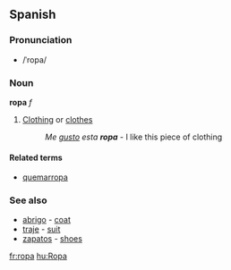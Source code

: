 ==Spanish==
===Pronunciation===
*/ˈropa/

===Noun===
'''ropa''' ''f''

#[[Clothing]] or [[clothes]]
#:''Me [[gustar|gusto]] esta '''ropa''''' - I like this piece of clothing

====Related terms====
*[[quemarropa]]

===See also===
*[[abrigo]] - [[coat]]
*[[traje]] - [[suit]]
*[[zapato]]s - [[shoe]]s

[[fr:ropa]]
[[hu:Ropa]]